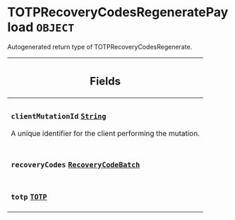 <!--
  _____   ____    _   _  ____ _______   ______ _____ _____ _______
  |  __  / __   |  | |/ __ __   __| |  ____|  __ _   _|__   __|
  | |  | | |  | | |  | | |  | | | |    | |__  | |  | || |    | |
  | |  | | |  | | | . ` | |  | | | |    |  __| | |  | || |    | |
  | |__| | |__| | | |  | |__| | | |    | |____| |__| || |_   | |
  |_____/ ____/  |_| _|____/  |_|    |______|_____/_____|  |_|
  This file is auto-generated by script/generate_graphql_api_content.sh,
  please build the schema.json by running `rails api:graph:export`
  with https://github.com/buildkite/buildkite/,
  replace the content in data/graphql_data_schema.json
  and run the generation script `./scripts/generate-graphql-api-content.sh`.
-->
<!-- vale off -->
<h1 class="has-pills" data-algolia-exclude>
  TOTPRecoveryCodesRegeneratePayload
  <span class="pill pill--object pill--normal-case pill--large"><code>OBJECT</code></span>
</h1>
<!-- vale on -->

<p>Autogenerated return type of TOTPRecoveryCodesRegenerate.</p>

<table class="responsive-table responsive-table--single-column-rows">
  <thead>
    <th>
      <h2 data-algolia-exclude>Fields</h2>
    </th>
  </thead>
  <tbody>
    <tr>
      <td>
        <h3 class="is-small has-pills">
          <code>clientMutationId</code>
          <a
            href="/docs/apis/graphql/schemas/scalar/string"
            class="pill pill--scalar pill--normal-case pill--medium"
            title="Go to SCALAR String"
          >
            <code>String</code>
          </a>
        </h3>
        <p>A unique identifier for the client performing the mutation.</p>
      </td>
    </tr>
    <tr>
      <td>
        <h3 class="is-small has-pills">
          <code>recoveryCodes</code>
          <a
            href="/docs/apis/graphql/schemas/object/recoverycodebatch"
            class="pill pill--object pill--normal-case pill--medium"
            title="Go to OBJECT RecoveryCodeBatch"
          >
            <code>RecoveryCodeBatch</code>
          </a>
        </h3>
      </td>
    </tr>
    <tr>
      <td>
        <h3 class="is-small has-pills">
          <code>totp</code>
          <a
            href="/docs/apis/graphql/schemas/object/totp"
            class="pill pill--object pill--normal-case pill--medium"
            title="Go to OBJECT TOTP"
          >
            <code>TOTP</code>
          </a>
        </h3>
      </td>
    </tr>
  </tbody>
</table>
